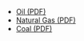 - [Oil (PDF)](/downloads/year-in-review/YIR_Oil_2024.pdf)
- [Natural Gas (PDF)](/downloads/year-in-review/YIR_NG_2024.pdf)
- [Coal (PDF)](/downloads/year-in-review/YIR_Coal_2024.pdf)